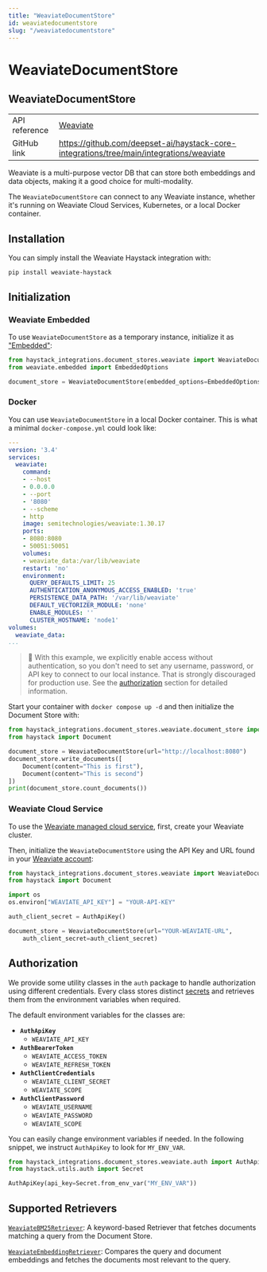 ```yaml
---
title: "WeaviateDocumentStore"
id: weaviatedocumentstore
slug: "/weaviatedocumentstore"
---
```


# WeaviateDocumentStore

## WeaviateDocumentStore

|  |  |
| --- | --- |
| API reference | [Weaviate](/reference/integrations-weaviate)                                                      |
| GitHub link   | https://github.com/deepset-ai/haystack-core-integrations/tree/main/integrations/weaviate |

Weaviate is a multi-purpose vector DB that can store both embeddings and data objects, making it a good choice for multi-modality.

The `WeaviateDocumentStore` can connect to any Weaviate instance, whether it's running on Weaviate Cloud Services, Kubernetes, or a local Docker container.

## Installation

You can simply install the Weaviate Haystack integration with:

```shell
pip install weaviate-haystack
```

## Initialization

### Weaviate Embedded

To use `WeaviateDocumentStore` as a temporary instance, initialize it as ["Embedded"](https://weaviate.io/developers/weaviate/installation/embedded):

```python
from haystack_integrations.document_stores.weaviate import WeaviateDocumentStore
from weaviate.embedded import EmbeddedOptions

document_store = WeaviateDocumentStore(embedded_options=EmbeddedOptions())
```

### Docker

You can use `WeaviateDocumentStore` in a local Docker container. This is what a minimal `docker-compose.yml` could look like:

```yaml
---
version: '3.4'
services:
  weaviate:
    command:
    - --host
    - 0.0.0.0
    - --port
    - '8080'
    - --scheme
    - http
    image: semitechnologies/weaviate:1.30.17
    ports:
    - 8080:8080
    - 50051:50051
    volumes:
    - weaviate_data:/var/lib/weaviate
    restart: 'no'
    environment:
      QUERY_DEFAULTS_LIMIT: 25
      AUTHENTICATION_ANONYMOUS_ACCESS_ENABLED: 'true'
      PERSISTENCE_DATA_PATH: '/var/lib/weaviate'
      DEFAULT_VECTORIZER_MODULE: 'none'
      ENABLE_MODULES: ''
      CLUSTER_HOSTNAME: 'node1'
volumes:
  weaviate_data:
...
```

> 🚧 With this example, we explicitly enable access without authentication, so you don't need to set any username, password, or API key to connect to our local instance. That is strongly discouraged for production use. See the [authorization](#authorization) section for detailed information.

Start your container with `docker compose up -d` and then initialize the Document Store with:

```python
from haystack_integrations.document_stores.weaviate.document_store import WeaviateDocumentStore
from haystack import Document

document_store = WeaviateDocumentStore(url="http://localhost:8080")
document_store.write_documents([
    Document(content="This is first"),
    Document(content="This is second")
])
print(document_store.count_documents())
```

### Weaviate Cloud Service

To use the [Weaviate managed cloud service](https://weaviate.io/developers/wcs), first, create your Weaviate cluster.

Then, initialize the `WeaviateDocumentStore` using the API Key and URL found in your [Weaviate account](https://console.weaviate.cloud/):

```python
from haystack_integrations.document_stores.weaviate import WeaviateDocumentStore, AuthApiKey
from haystack import Document

import os
os.environ["WEAVIATE_API_KEY"] = "YOUR-API-KEY"

auth_client_secret = AuthApiKey()

document_store = WeaviateDocumentStore(url="YOUR-WEAVIATE-URL",
    auth_client_secret=auth_client_secret)
```

## Authorization

We provide some utility classes in the `auth` package to handle authorization using different credentials. Every class stores distinct [secrets](../concepts/secret-management.mdx) and retrieves them from the environment variables when required.

The default environment variables for the classes are:

- **`AuthApiKey`**
  - `WEAVIATE_API_KEY`
- **`AuthBearerToken`**
  - `WEAVIATE_ACCESS_TOKEN`
  - `WEAVIATE_REFRESH_TOKEN`
- **`AuthClientCredentials`**
  - `WEAVIATE_CLIENT_SECRET`
  - `WEAVIATE_SCOPE`
- **`AuthClientPassword`**
  - `WEAVIATE_USERNAME`
  - `WEAVIATE_PASSWORD`
  - `WEAVIATE_SCOPE`

You can easily change environment variables if needed. In the following snippet, we instruct `AuthApiKey` to look for `MY_ENV_VAR`.

```python
from haystack_integrations.document_stores.weaviate.auth import AuthApiKey
from haystack.utils.auth import Secret

AuthApiKey(api_key=Secret.from_env_var("MY_ENV_VAR"))
```

## Supported Retrievers

[`WeaviateBM25Retriever`](../pipeline-components/retrievers/weaviatebm25retriever.mdx): A keyword-based Retriever that fetches documents matching a query from the Document Store.

[`WeaviateEmbeddingRetriever`](../pipeline-components/retrievers/weaviateembeddingretriever.mdx): Compares the query and document embeddings and fetches the documents most relevant to the query.